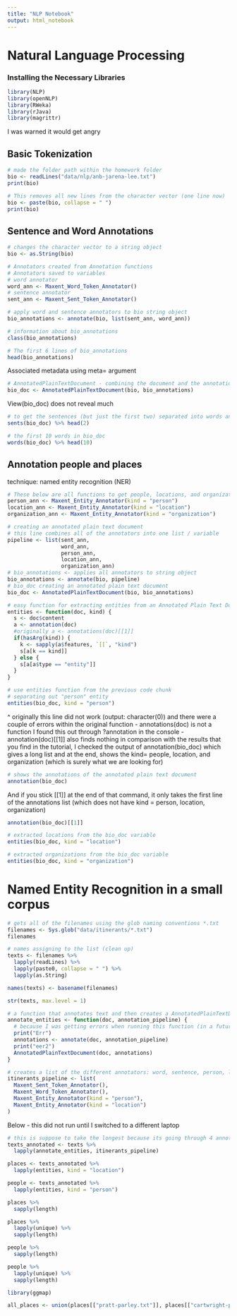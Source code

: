 ```yaml
---
title: "NLP Notebook"
output: html_notebook
---
```


# Natural Language Processing

### Installing the Necessary Libraries

```r
library(NLP)
library(openNLP)
library(RWeka)
library(rJava)
library(magrittr)
```


I was warned it would get angry

## Basic Tokenization

```r
# made the folder path within the homework folder
bio <- readLines("data/nlp/anb-jarena-lee.txt")
print(bio)
```

```r
# This removes all new lines from the character vector (one line now)
bio <- paste(bio, collapse = " ")
print(bio)
```
## Sentence and Word Annotations

```r
# changes the character vector to a string object
bio <- as.String(bio)
```
```r
# Annotators created from Annotation functions
# Annotators saved to variables
# word annotator
word_ann <- Maxent_Word_Token_Annotator()
# sentence annotator
sent_ann <- Maxent_Sent_Token_Annotator()
```

```r
# apply word and sentence annotators to bio string object
bio_annotations <- annotate(bio, list(sent_ann, word_ann))
```

```r
# information about bio_annotations
class(bio_annotations)
```

```r
# The first 6 lines of bio_annotations
head(bio_annotations)
```


Associated metadata using meta= argument

```r
# AnnotatedPlainTextDocument - combining the document and the annotations
bio_doc <- AnnotatedPlainTextDocument(bio, bio_annotations)
```
View(bio_doc) does not reveal much

```r
# to get the sentences (but just the first two) separated into words and punctuation
sents(bio_doc) %>% head(2)
```

```r
# the first 10 words in bio_doc
words(bio_doc) %>% head(10)
```

## Annotation people and places

technique: named entity recognition (NER) 

```r
# These below are all functions to get people, locations, and organization ~ curious how the function is set up for "organization"
person_ann <- Maxent_Entity_Annotator(kind = "person")
location_ann <- Maxent_Entity_Annotator(kind = "location")
organization_ann <- Maxent_Entity_Annotator(kind = "organization")
```

```r
# creating an annotated plain text document 
# this line combines all of the annotators into one list / variable
pipeline <- list(sent_ann,
                 word_ann,
                 person_ann,
                 location_ann,
                 organization_ann)
# bio_annotations <- applies all annotators to string object
bio_annotations <- annotate(bio, pipeline)
# bio_doc creating an annotated plain text document 
bio_doc <- AnnotatedPlainTextDocument(bio, bio_annotations)
```

```r
# easy function for extracting entities from an Annotated Plain Text Document (we will use this in the next code chunk)
entities <- function(doc, kind) {
  s <- doc$content
  a <- annotation(doc) 
  #originally a <- annotations(doc)[[1]]
  if(hasArg(kind)) {
    k <- sapply(a$features, `[[`, "kind")
    s[a[k == kind]]
  } else {
    s[a[a$type == "entity"]]
  }
}
```

```r
# use entities function from the previous code chunk
# separating out "person" entity
entities(bio_doc, kind = "person")
```
^ originally this line did not work (output: character(0)) and there were a couple of errors within the original function 
- annotations(doc) is not a function
  I found this out through ?annotation in the console
- annotation(doc)[[1]] also finds nothing
  in comparison with the results that you find in the tutorial, I checked the output of annotation(bio_doc) which gives a long list and at the end, shows the kind= people, location, and organization (which is surely what we are looking for)
```r
# shows the annotations of the annotated plain text document
annotation(bio_doc)
```
  
And if you stick [[1]]  at the end of that command, it only takes the first line of the annotations list (which does not have kind = person, location, organization)
```r
annotation(bio_doc)[[1]]
```  

```r
# extracted locations from the bio_doc variable
entities(bio_doc, kind = "location")
```

```r
# extracted organizations from the bio_doc variable
entities(bio_doc, kind = "organization")
```

# Named Entity Recognition in a small corpus

```r
# gets all of the filenames using the glob naming conventions *.txt
filenames <- Sys.glob("data/itinerants/*.txt")
filenames
```

```r
# names assigning to the list (clean up)
texts <- filenames %>%
  lapply(readLines) %>%
  lapply(paste0, collapse = " ") %>%
  lapply(as.String)

names(texts) <- basename(filenames)

str(texts, max.level = 1)
```

```r
# a function that annotates text and then creates a AnnotatedPlainTextDocument
annotate_entities <- function(doc, annotation_pipeline) {
  # because I was getting errors when running this function (in a future code chunk)
  print("Err")
  annotations <- annotate(doc, annotation_pipeline)
  print("eer2")
  AnnotatedPlainTextDocument(doc, annotations)
}
```

```r
# creates a list of the different annotators: word, sentence, person, location 
itinerants_pipeline <- list(
  Maxent_Sent_Token_Annotator(),
  Maxent_Word_Token_Annotator(),
  Maxent_Entity_Annotator(kind = "person"),
  Maxent_Entity_Annotator(kind = "location")
)
```
Below - this did not run until I switched to a different laptop
```r
# this is suppose to take the longest because its going through 4 annotators for eachtext (of which there are 3)
texts_annotated <- texts %>%
  lapply(annotate_entities, itinerants_pipeline)
```

```r
places <- texts_annotated %>%
  lapply(entities, kind = "location")

people <- texts_annotated %>%
  lapply(entities, kind = "person")
```

```r
places %>%
  sapply(length)
```

```r
places %>%
  lapply(unique) %>%
  sapply(length)
```

```r
people %>%
  sapply(length)
```

```r
people %>%
  lapply(unique) %>%
  sapply(length)
```

```r
library(ggmap)
```

```r
all_places <- union(places[["pratt-parley.txt"]], places[["cartwright-peter.txt"]]) %>% union(places[["lee-jarena.txt"]])
```

